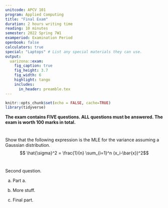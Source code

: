 ```yaml
---
unitcode: APCV 101
program: Applied Computing
title: "Final Exam"
duration: 2 hours writing time
reading: 10 minutes
semester: 2022 Spring 7W1
examperiod: Examination Period
openbook: false
calculators: true
special: "Laptops" # List any special materials they can use.
output: 
  uarizona::exam:
    fig_caption: true
    fig_height: 3.7
    fig_width: 6
    highlight: tango
    includes:
      in_header: preamble.tex
---
```



```r
knitr::opts_chunk$set(echo = FALSE, cache=TRUE)
library(tidyverse)
```

**The exam contains FIVE questions. ALL questions must be answered. The exam is worth 100 marks in total.**

\vspace*{2cm}


# 

Show that the following expression is the MLE for the variance assuming a Gaussian distribution.
$$ \hat{\sigma}^2 = \frac{1}{n} \sum_{i=1}^n (x_i-\bar{x})^2$$

\marks{20}

# 

Second question.

(a) Part a. \marks{4}

(b) More stuff. \marks{10}

(c) Final part. \marks{6}
